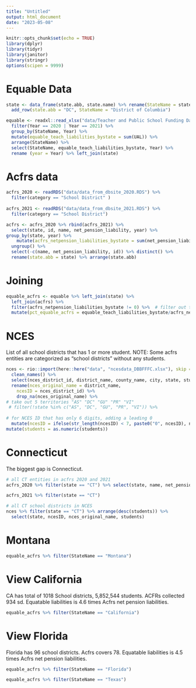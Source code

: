 ```yaml
---
title: "Untitled"
output: html_document
date: "2023-05-08"
---
```


```r
knitr::opts_chunk$set(echo = TRUE)
library(dplyr)
library(tidyr)
library(janitor)
library(stringr)
options(scipen = 9999)
```

# Equable Data
```r
state <- data_frame(state.abb, state.name) %>% rename(StateName = state.name) %>% 
  add_row(state.abb = "DC", StateName = "District of Columbia")

equable <- readxl::read_xlsx("data/Teacher and Public School Funding Data.xlsx", sheet = "Just Teachers") %>% 
  filter(Year == 2020 | Year == 2021) %>% 
  group_by(StateName, Year) %>% 
  mutate(equable_teach_liabilities_bystate = sum(UAL)) %>% 
  arrange(StateName) %>% 
  select(StateName, equable_teach_liabilities_bystate, Year) %>%
  rename (year = Year) %>% left_join(state)
```
# Acfrs data
```r
acfrs_2020 <- readRDS("data/data_from_dbsite_2020.RDS") %>% 
  filter(category == "School District" ) 
  
acfrs_2021 <- readRDS("data/data_from_dbsite_2021.RDS") %>% 
  filter(category == "School District") 

acfrs <- acfrs_2020 %>% rbind(acfrs_2021) %>% 
  select(state, id, name, net_pension_liability, year) %>% 
group_by(state, year) %>% 
    mutate(acfrs_netpension_liabilities_bystate = sum(net_pension_liability)) %>%
  ungroup() %>% 
  select(-c(name, net_pension_liability, id)) %>% distinct() %>% 
  rename(state.abb = state) %>% arrange(state.abb)

```


# Joining
```r
equable_acfrs <- equable %>% left_join(state) %>% 
  left_join(acfrs) %>% 
  filter(acfrs_netpension_liabilities_bystate != 0) %>%  # filter out to calculate percentage
  mutate(pct_equable_acfrs = equable_teach_liabilities_bystate/acfrs_netpension_liabilities_bystate) %>%  distinct() %>% select(-state.abb) %>% arrange(desc(pct_equable_acfrs))

```

# NCES

List of all school districts that has 1 or more student. 
NOTE: Some acfrs entities are categorized as "school districts" without any students. 
```r
nces <- rio::import(here::here("data", "ncesdata_DBBFFFC.xlsx"), skip = 14) %>% 
  clean_names() %>% 
  select(nces_district_id, district_name, county_name, city, state, students) %>% 
  rename(nces_original_name = district_name,
    ncesID = nces_district_id) %>% 
    drop_na(nces_original_name) %>% 
# take out 5 territories "AS" "DC" "GU" "PR" "VI"
 # filter(!state %in% c("AS", "DC", "GU", "PR", "VI")) %>% 
  
# for NCES ID that has only 6 digits, adding a leading 0
  mutate(ncesID = ifelse(str_length(ncesID) < 7, paste0("0", ncesID), ncesID)) %>% 
mutate(students = as.numeric(students)) 
```

# Connecticut

The biggest gap is Connecticut. 

```r
# all CT entities in acfrs 2020 and 2021
acfrs_2020 %>% filter(state == "CT") %>% select(state, name, net_pension_liability) %>% arrange(desc(net_pension_liability))

acfrs_2021 %>% filter(state == "CT")
```

```r
# all CT school districts in NCES
nces %>% filter(state == "CT") %>% arrange(desc(students)) %>% 
  select(state, ncesID, nces_original_name, students)
```
# Montana

```r
equable_acfrs %>% filter(StateName == "Montana")
```


# View California 

CA has total of 1018 School districts, 5,852,544 students. ACFRs collected 934 sd. Equatable liabilities is 4.6 times Acfrs net pension liabilities.

```r
equable_acfrs %>% filter(StateName == "California") 
```


# View Florida 

Florida has 96 school districts. Acfrs covers 78. Equatable liabilities is 4.5 times Acfrs net pension liabilities. 

```r
equable_acfrs %>% filter(StateName == "Florida")
```

```r
equable_acfrs %>% filter(StateName == "Texas")
```




